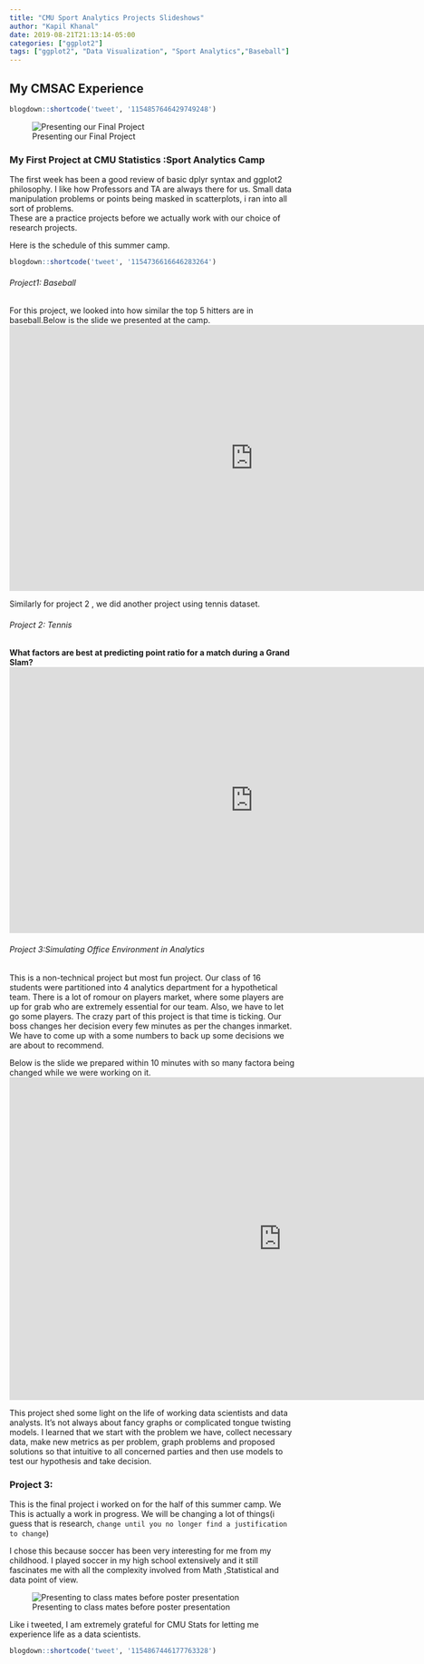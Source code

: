 ```yaml
---
title: "CMU Sport Analytics Projects Slideshows"
author: "Kapil Khanal"
date: 2019-08-21T21:13:14-05:00
categories: ["ggplot2"]
tags: ["ggplot2", "Data Visualization", "Sport Analytics","Baseball"]
---
```


## My CMSAC Experience 
```r
blogdown::shortcode('tweet', '1154857646429749248')
```


![Presenting our Final Project](/post/Baseball_files/CMSAC.jpeg)

### My First Project at CMU Statistics :Sport Analytics Camp

The first week has been a good review of basic dplyr syntax and ggplot2 philosophy. I like how Professors and TA are always there for us. Small data manipulation problems or points being masked in scatterplots, i ran into all sort of problems. <br>
These are a practice projects before we actually work with our choice of research projects.

Here is the schedule of this summer camp.
```r
blogdown::shortcode('tweet', '1154736616646283264')
```

###### Project1: Baseball

For this project, we looked into how similar the top 5 hitters are in baseball.Below is the slide we presented at the camp. 
<iframe src="https://docs.google.com/presentation/d/e/2PACX-1vRe0m6fqFga0-BulFHn6_wXG7qKkp1G7Y8zpTAS6nrDmH69k_574IjHaGK_MrQxagGN_mQtNBF33uvo/embed?start=true&loop=true&delayms=2000" frameborder="0" width="860" height="469" allowfullscreen="true" mozallowfullscreen="true" webkitallowfullscreen="true"></iframe>

Similarly for project 2 , we did another project using tennis dataset. 

###### Project 2: Tennis

<b>What factors are best at predicting point ratio for a match during a Grand Slam? 
</b>
<iframe src="https://docs.google.com/presentation/d/e/2PACX-1vTA379JFEoMzgqXndoeEaU3ZIC0P1P8f0d8dna7Je4QsnKWGDKW6-sTWIU5FTCvPAEynta1l1NWI1Na/embed?start=true&loop=true&delayms=3000" frameborder="0" width="860" height="469" allowfullscreen="true" mozallowfullscreen="true" webkitallowfullscreen="true"></iframe>

###### Project 3:Simulating Office Environment in Analytics <br>
This is a non-technical project but most fun project. Our class of 16 students were partitioned into 4 analytics department for a hypothetical team. There is a lot of romour on players market, where some players are up for grab who are extremely essential for our team. Also, we have to let go some players. The crazy part of this project is that time is ticking. Our boss changes her decision every  few minutes as per the changes inmarket. We have to come up with a some numbers to back up some decisions we are about to recommend. 

Below is the slide we prepared within 10 minutes with so many factora being changed while we were working on it.
<iframe src="https://docs.google.com/presentation/d/e/2PACX-1vQnqAWxyL5W47Sd0FPRzSNdeWEq9uXE2T_3S_enY2YUNgIIhiJvFTbrA9tDmVztZtENwd9Rv3aT6QBV/embed?start=true&loop=true&delayms=3000" frameborder="0" width="960" height="569" allowfullscreen="true" mozallowfullscreen="true" webkitallowfullscreen="true"></iframe>

This project shed some light on the life of working data scientists and data analysts. It's not always about fancy graphs or complicated tongue twisting models. I learned that we start with the problem we have, collect necessary data, make new metrics as per problem, graph problems and proposed solutions so that intuitive to all concerned parties and then use models to test our hypothesis and take decision. 


### Project 3:
This is the final project i worked on for the half of this summer camp. We This is actually a work in progress. We will be changing a lot of things(i guess that is research, `change until you no longer find a justification to change`) 

I chose this because soccer has been very interesting for me from my childhood. I played soccer in my high school extensively and it still fascinates me with all the complexity involved from Math ,Statistical and data point of view.



![Presenting to class mates before poster presentation](/post/Baseball_files/kapilcmu.jpeg)



Like i tweeted, I am extremely grateful for CMU Stats for letting me experience life as a data scientists. 
```r
blogdown::shortcode('tweet', '1154867446177763328')
```


